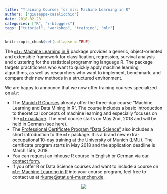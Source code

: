 ```yaml
---
title: "Training Courses for mlr: Machine Learning in R"
authors: ["giuseppe-casalicchio"]
date: 2018-02-28
categories: ["R", "r-bloggers"]
tags: ["tutorial", "workshop", "training", "mlr"]
---
```


```r
knitr::opts_chunk$set(collapse = TRUE)
```

The [`mlr`: Machine Learning in R](http://www.jmlr.org/papers/v17/15-066.html) package provides a generic, object-oriented and extensible framework for classification, regression, survival analysis and clustering for the statistical programming language R. 
The package targets practitioners who want to quickly apply machine learning algorithms, as well as researchers who want to implement, benchmark, and compare their new methods in a structured environment.

We are happy to announce that we now offer training courses specialized on `mlr`:

- The [Munich R Courses](http://www.muenchner-r-kurse.de/einfuehrung-maschinelles-lernen/) already offer the three-day course "Machine Learning and Data Mining in R". <!--more-->
The course includes a basic introduction to theoretical concepts of machine learning and especially focuses on the [`mlr` package](https://github.com/mlr-org/mlr).
The next course starts on May 2nd, 2018 and will be held in German (see [here](http://www.muenchner-r-kurse.de/kurs/machine-learning/)).
- The [Professional Certificate Program "Data Science"](http://www.datascience-certificate.de) also includes a short introduction to the `mlr` package. It is a brand new extra-occupational 10-day training at the University of Munich (LMU). 
The certificate program starts in May 2018 and the application deadline is March 15th, 2018. 
- You can request an inhouse R course in English or German via our [contact form.](http://www.muenchner-r-kurse.de/inhouse-schulungen/)
- If you offer R or Data Science courses and want to include a course on [`mlr`: Machine Learning in R](http://www.jmlr.org/papers/v17/15-066.html) into your course program, feel free to contact us at [rkurse@stat.uni-muenchen.de](rkurse@stat.uni-muenchen.de).

<div style="text-align:center"><img src ="../images/mlrLogo_blue_on_white320square.png" /></div>
